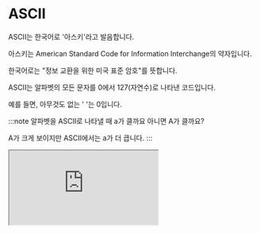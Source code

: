 # ASCII

ASCII는 한국어로 '아스키'라고 발음합니다.

아스키는 American Standard Code for Information Interchange의 약자입니다.

한국어로는 "정보 교환을 위한 미국 표준 암호"를 뜻합니다.

ASCII는 알파벳의 모든 문자를 0에서 127(자연수)로 나타낸 코드입니다.

예를 들면, 아무것도 없는 ' '는 0입니다.

:::note
알파벳을 ASCII로 나타낼 때 a가 클까요 아니면 A가 클까요?

A가 크게 보이지만 ASCII에서는 a가 더 큽니다.
:::

<iframe
  loading="lazy"
  className="youtube"
  src="https://www.youtube.com/embed/YnFUR00gk5s"
  title="YouTube video player"
  allow="accelerometer; autoplay; clipboard-write; encrypted-media; gyroscope; picture-in-picture"
/>

## `ord()`

어떤 문자의 ASCII 코드를 알기 위하여 `ord()` 함수를 사용할 수 있습니다.

단, 꼭 문자여야 합니다. 알파벳 하나하나만 입력할 수 있습니다.

여러 개의 아스키를 찾고 싶으면 for 반복문을 사용해야 하지만 이 내용은 조금 뒤에 배우겠습니다.

<iframe
  loading="lazy"
  title="Python IDLE Trinket"
  src="https://trinket.io/embed/python3/4f4507d894"
  height="400"
/>

## `chr()`

반대로, `chr()`은 아스키코드를 알파벳으로 바꾸는 함수입니다.

<iframe
  loading="lazy"
  title="Python IDLE Trinket"
  src="https://trinket.io/embed/python3/2f04cf1944"
  height="400"
/>


<Quiz
  quiz={{
    quizTitle: "파이썬 퀴즈 6",
    quizSynopsis: "문자열 메서드 연습",
    nrOfQuestions: "2",
    questions: [
      {
        question: 'print(ord("a") + 5)를 실행하면 무엇이 나오나요?',
        questionType: "text",
        answerSelectionType: "single",
        answers: ["102", "97", "98", "99"],
        correctAnswer: "1",
        explanation:
          '고난이도 문제: ord("a")는 97이지만 5를 더했으므로 102가 나옵니다.',
        point: "80",
      },
      {
        question: "print(ord(chr(97)))를 실행하면 무엇이 출력됩니까?",
        questionType: "text",
        answerSelectionType: "single",
        answers: ["97", "a", "A", "아무것도 안나옴"],
        correctAnswer: "1",
        explanation:
          "chr(97)은 a이지만 다시 ord()를 실행했으므로 97이 나옵니다.",
        point: "20",
      },
    ],
  }}
/>
